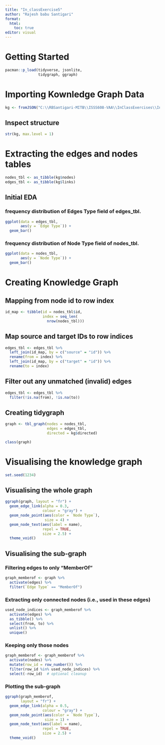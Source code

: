 ```yaml
---
title: "In_classExercise5"
author: "Rajesh babu Santigari"
format:
  html:
    toc: true
editor: visual
---
```


# Getting Started

```r
pacman::p_load(tidyverse, jsonlite,
               tidygraph, ggraph)
```

# Importing Kownledge Graph Data

```r
kg <- fromJSON("C:\\RBSantigari-MITB\\ISSS608-VAA\\InClassExercises\\In_ClassExercise5\\data\\MC1_graph.json")
```

## Inspect structure

```r
str(kg, max.level = 1)
```

# Extracting the edges and nodes tables

```r
nodes_tbl <- as_tibble(kg$nodes)
edges_tbl <- as_tibble(kg$links) 
```

## Initial EDA

### frequency distribution of Edges Type field of edges_tbl.

```r
ggplot(data = edges_tbl,
       aes(y = `Edge Type`)) +
  geom_bar()
```

### frequency distribution of Node Type field of nodes_tbl.

```r
ggplot(data = nodes_tbl,
       aes(y = `Node Type`)) +
  geom_bar()
```

# Creating Knowledge Graph

## Mapping from node id to row index

```r
id_map <- tibble(id = nodes_tbl$id,
                 index = seq_len(
                   nrow(nodes_tbl)))
```

## Map source and target IDs to row indices

```r
edges_tbl <- edges_tbl %>%
  left_join(id_map, by = c("source" = "id")) %>%
  rename(from = index) %>%
  left_join(id_map, by = c("target" = "id")) %>%
  rename(to = index)
```

## Filter out any unmatched (invalid) edges

```r
edges_tbl <- edges_tbl %>%
  filter(!is.na(from), !is.na(to))
```

## Creating tidygraph

```r
graph <- tbl_graph(nodes = nodes_tbl, 
                   edges = edges_tbl, 
                   directed = kg$directed)
```

```r
class(graph)
```

# Visualising the knowledge graph

```r
set.seed(1234)
```

## Visualising the whole graph

```r
ggraph(graph, layout = "fr") +
  geom_edge_link(alpha = 0.3, 
                 colour = "gray") +
  geom_node_point(aes(color = `Node Type`), 
                  size = 4) +
  geom_node_text(aes(label = name), 
                 repel = TRUE, 
                 size = 2.5) +
  theme_void()
```

## Visualising the sub-graph

### Filtering edges to only “MemberOf”

```r
graph_memberof <- graph %>%
  activate(edges) %>%
  filter(`Edge Type` == "MemberOf")
```

### Extracting only connected nodes (i.e., used in these edges)

```r
used_node_indices <- graph_memberof %>%
  activate(edges) %>%
  as_tibble() %>%
  select(from, to) %>%
  unlist() %>%
  unique()
```

### Keeping only those nodes

```r
graph_memberof <- graph_memberof %>%
  activate(nodes) %>%
  mutate(row_id = row_number()) %>%
  filter(row_id %in% used_node_indices) %>%
  select(-row_id)  # optional cleanup
```

### Plotting the sub-graph

```r
ggraph(graph_memberof, 
       layout = "fr") +
  geom_edge_link(alpha = 0.5, 
                 colour = "gray") +
  geom_node_point(aes(color = `Node Type`), 
                  size = 1) +
  geom_node_text(aes(label = name), 
                 repel = TRUE, 
                 size = 2.5) +
  theme_void()
```
